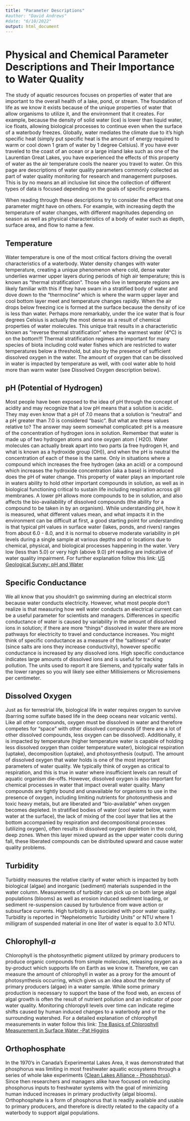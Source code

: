 ```yaml
---
title: "Parameter Descriptions"
#author: "David Andrews"
#date: "6/10/2022"
output: html_document
---
```

<style type = "text/css">
  body{
  font-size: 12pt;
  }
</style>

# Physical and Chemical Parameter Descriptions and Their Importance to Water Quality

The study of aquatic resources focuses on properties of water that are important to the overall health of a lake, pond, or stream. The foundation of life as we know it exists because of the unique properties of water that allow organisms to utilize it, and the environment that it creates. For example, because the density of solid water (ice) is lower than liquid water, ice floats, allowing biological processes to continue even when the surface of a waterbody freezes. Globally, water mediates the climate due to it's high specific heat (simply put specific heat is the amount of energy required to warm or cool down 1 gram of water by 1 degree Celsius). If you have ever traveled to the coast of an ocean or a large inland lake such as one of the Laurentian Great Lakes, you have experienced the effects of this property of water as the air temperature cools the nearer you travel to water. On this page are descriptions of water quality parameters commonly collected as part of water quality monitoring for research and management purposes. This is by no means an all inclusive list since the collection of different types of data is focused depending on the goals of specific programs. 

When reading through these descriptions try to consider the effect that one parameter might have on others. For example, with increasing depth the temperature of water changes, with different magnitudes depending on season as well as physical characteristics of a body of water such as depth, surface area, and flow to name a few. 

## Temperature

Water temperature is one of the most critical factors driving the overall characteristics of a waterbody. Water density changes with water temperature, creating a unique phenomenon where cold, dense water underlies warmer upper layers during periods of high air temperature; this is known as "thermal stratification". Those who live in temperate regions are likely familiar with this if they have swam in a stratified body of water and dove down to the "thermocline" which is where the warm upper layer and cool bottom layer meet and temperature changes rapidly. When the air drops below freezing ice is formed at the surface because the density of ice is less than water. Perhaps more remarkably, under the ice water that is four degrees Celsius is actually the most dense as a result of chemical properties of water molecules. This unique trait results in a characteristic known as "reverse thermal stratification" where the warmest water (4°C) is on the bottom!!! Thermal stratification regimes are important for many species of biota including cold water fishes which are restricted to water temperatures below a threshold, but also by the presence of sufficient dissolved oxygen in the water. The amount of oxygen that can be dissolved in water is impacted by temperature as well, with cool water able to hold more than warm water (see Dissolved Oxygen description below). 

## pH (Potential of Hydrogen)

Most people have been exposed to the idea of pH through the concept of acidity and may recognize that a low pH means that a solution is acidic. They may even know that a pH of 7.0 means that a solution is "neutral" and a pH greater than 7.0 is considered "basic". But what are these values relative to? The answer may seem somewhat complicated: pH is a measure of the concentration of hydrogen ions in solution. Remember that water is made up of two hydrogen atoms and one oxygen atom ( H2O). Water molecules can actually break apart into two parts (a free hydrogen H, and what is known as a hydroxide group (OH)), and when the pH is neutral the concentration of each of these is the same. Only in situations where a compound which increases the free hydrogen (aka an acid) or a compound which increases the hydroxide concentration (aka a base) is introduced does the pH of water change. This property of water plays an important role in waters ability to hold other important compounds in solution, as well as in biological functioning critical to sustain life including respiration across gill membranes. A lower pH allows more compounds to be in solution, and also affects the bio-availability of dissolved compounds (the ability for a compound to be taken in by an organism). While understanding pH, how it is measured, what different values mean, and what impacts it in the environment can be difficult at first, a good starting point for understanding is that typical pH values in surface water (lakes, ponds, and rivers) ranges from about 6.0 - 8.0, and it is normal to observe moderate variability in pH levels during a single sample at various depths and or locations due to chemical, physical, and biological processes happening in the water. Very low (less than 5.0) or very high (above 9.0) pH reading are indicative of water quality impairment. For further explanation follow this link: [US Geological Survey: pH and Water]("https://www.usgs.gov/special-topics/water-science-school/science/ph-and-water")

## Specific Conductance

We all know that you shouldn't go swimming during an electrical storm because water conducts electricity. However, what most people don't realize is that measuring how well water conducts an electrical current can be a useful parameter for scientists and managers. Differences in specific conductance of water is caused by variability in the amount of dissolved ions in solution; if there are more "things" dissolved in water there are more pathways for electricity to travel and conductance increases. You might think of specific conductance as a measure of the "saltiness" of water (since salts are ions they increase conductivity), however specific conductance is increased by any dissolved ions. High specific conductance indicates large amounts of dissolved ions and is useful for tracking pollution. The units used to report it are Siemens, and typically water falls in the lower ranges so you will likely see either Millisiemens or Microsiemens per centimeter.

## Dissolved Oxygen

Just as for terrestrial life, biological life in water requires oxygen to survive (barring some sulfate based life in the deep oceans near volcanic vents). Like all other compounds, oxygen must be dissolved in water and therefore competes for "space" with other dissolved compounds (if there are a lot of other dissolved compounds, less oxygen can be dissolved). Additionally, it is impacted by temperature (higher temperature water is capable of holding less dissolved oxygen than colder temperature water), biological respiration (uptake), decomposition (uptake), and photosynthesis (output). The amount of dissolved oxygen that water holds is one of the most important parameters of water quality. We typically think of oxygen as critical to respiration, and this is true in water where insufficient levels can result of aquatic organism die-offs. However, dissolved oxygen is also important for chemical processes in water that impact overall water quality. Many compounds are tightly bound and unavailable for organisms to use in the presence of oxygen, including limiting nutrients for photosynthesis and toxic heavy metals, but are liberated and "bio-available" when oxygen becomes depleted. In stratified bodies of water (cool water below, warm water at the surface), the lack of mixing of the cool layer that lies at the bottom accompanied by respiration and decompositional processes (utilizing oxygen), often results in dissolved oxygen depletion in the cold, deep zones. When this layer mixed upward as the upper water cools during fall, these liberated compounds can be distributed upward and cause water quality problems. 

## Turbidity

Turbidity measures the relative clarity of water which is impacted by both biological (algae) and inorganic (sediment) materials suspended in the water column. Measurements of turbidity can pick up on both large algal populations (blooms) as well as erosion induced sediment loading, or sediment re-suspension caused by turbulence from wave action or subsurface currents. High turbidity is associated with poor water quality. Turbidity is reported in "Nephelometric Turbidity Units" or NTU where 1 milligram of suspended material in one liter of water is equal to 3.0 NTU. 

## Chlorophyll-*a*

Chlorophyll is the photosynthetic pigment utilized by primary producers to produce organic compounds from simple molecules, releasing oxygen as a by-product which supports life on Earth as we know it. Therefore, we can measure the amount of chlorophyll in water as a proxy for the amount of photosynthesis occurring, which gives us an idea about the density of primary producers (algae) in a water sample. While some primary production is necessary to support the base of the food web, an excess of algal growth is often the result of nutrient pollution and an indicator of poor water quality. Monitoring chloropyll levels over time can indicate regime shifts caused by human induced changes to a waterbody and or the surrounding watershed. For a detailed explanation of chlorophyll measurements in water follow this link: [The Basics of Chlorophyll Measurement in Surface Water -Pat Higgins]("https://www.ysi.com/ysi-blog/water-blogged-blog/2014/06/the-basics-of-chlorophyll-measurement-in-surface-water")

## Orthophosphate

In the 1970's in Canada's Experimental Lakes Area, it was demonstrated that phosphorus was limiting in most freshwater aquatic ecosystems through a series of whole lake experiments ([Clean Lakes Alliance - Phosphorus]("https://www.cleanlakesalliance.org/phosphorus/")). Since then researchers and managers alike have focused on reducing phosphorus inputs to freshwater systems with the goal of minimizing human induced increases in primary productivity (algal blooms). Orthophosphate is a form of phosphorus that is readily available and usable to primary producers, and therefore is directly related to the capacity of a waterbody to support algal populations.  
